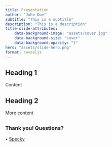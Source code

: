 ```yaml
---
title: Presentation
author: "John Doe"
subtitle: "This is a subtitle"
description: "This is a description"
title-slide-attributes:
    data-background-image: "assets/cover.jpg"
    data-background-size: "cover"
    data-background-opacity: "1"
hero: "assets/slide-hero.png"
format: revealjs
---
```


## Heading 1

Content

## Heading 2

More content

##  {background-image="../../assets/images/home.jpg"}
### Thank you! Questions?

[<?lua.year?> • [Specky](https://github.com/royfrancis/specky)]{.smaller}

